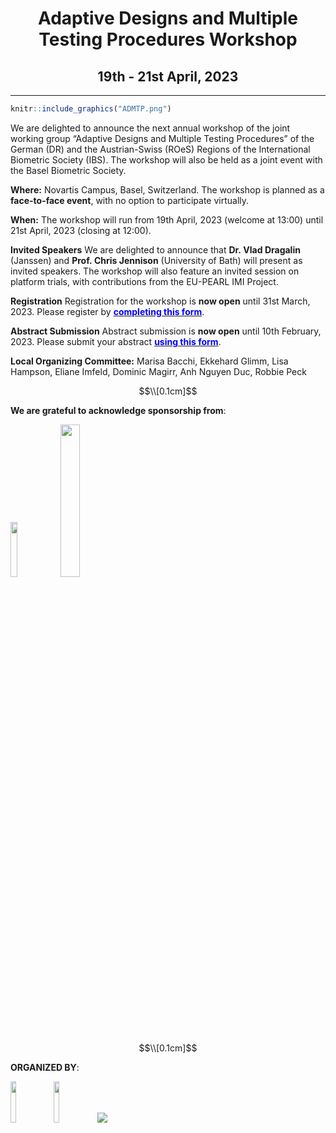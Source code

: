 <center> <h1> Adaptive Designs and Multiple Testing Procedures Workshop </h1> </center>
<center> <h2> 19th - 21st April, 2023 </h2> </center>
---

```r
knitr::include_graphics("ADMTP.png")
```


We are delighted to announce the next annual workshop of the joint working group “Adaptive Designs and Multiple Testing Procedures” of the German (DR) and the Austrian-Swiss (ROeS) Regions of the International Biometric Society (IBS). The workshop will also be held as a joint event with the Basel Biometric Society.

**Where:** Novartis Campus, Basel, Switzerland. The workshop is planned as a **face-to-face event**, with no option to participate virtually.

**When:** The workshop will run from 19th April, 2023 (welcome at 13:00) until 21st April, 2023 (closing at 12:00).

**Invited Speakers** We are delighted to announce that **Dr. Vlad Dragalin** (Janssen) and **Prof. Chris Jennison** (University of Bath) will present as invited speakers. The workshop will also feature an invited session on platform trials, with contributions from the EU-PEARL IMI Project.

**Registration** Registration for the workshop is **now open** until 31st March, 2023. Please register by [<span style="color: blue"> **completing this form**</span>](https://forms.gle/w2LLYeVkPhzCstrj6). 

**Abstract Submission** Abstract submission is **now open** until 10th February, 2023. Please submit your abstract [<span style="color: blue">**using this form**</span>](https://forms.gle/4ugvKo4Ueg6Pj7wA6).

**Local Organizing Committee:** Marisa Bacchi, Ekkehard Glimm, Lisa Hampson, Eliane Imfeld, Dominic Magirr, Anh Nguyen Duc, Robbie Peck

$$\\[0.1cm]$$

**We are grateful to acknowledge sponsorship from**:

![](Roche_logo.PNG){width=15%}
![](Novartis_logo.PNG){width=25%}

$$\\[0.1cm]$$

**ORGANIZED BY**:

![](ROeS.png){width=13%}
![](IBS_DR.PNG){width=13%}
![](BSS_logo.PNG)


